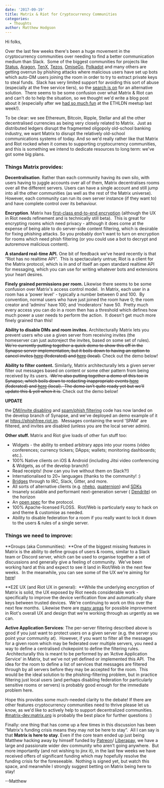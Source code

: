 ```yaml
---
date: '2017-09-19'
title: Matrix & Riot for Cryptocurrency Communities
categories:
  - Thoughts
author: Matthew Hodgson
---
```


Hi folks,

Over the last few weeks there's been a huge movement in the cryptocurrency communities over needing to find a better communication medium than Slack.  Some of the biggest communities for projects like <a href="https://status.im">Status</a>, <a href="https://aragon.one">Aragon</a>, <a href="http://www.tenx.tech/">TenX</a>, <a href="https://www.tezos.com/">Tezos</a>, <a href="https://omg.omise.co/">OmiseGo</a>, <a href="http://polkadot.network">Polkadot</a> and many others are getting overrun by phishing attacks where malicious users have set up bots which auto-DM users joining the room in order to try to extract private keys to steal funds.  Slack has very limited support for avoiding this sort of abuse (especially at the free service tiers), so the <a href="https://github.com/aragon/governance/issues/7">search is on</a> for an alternative solution.  There seems to be some confusion over what Matrix &amp; Riot can and can't do to help the situation, so we thought we'd write a blog post about it (especially after we <a href="http://www.trustnodes.com/2017/09/14/matrix-demo-steals-show-ethereum-london-conference-meetup">had so much fun</a> at the ETHLDN meetup last week!).

To be clear: we see Ethereum, Bitcoin, Ripple, Stellar and all the other decentralised currencies as being very closely related to Matrix.  Just as distributed ledgers disrupt the fragmented oligopoly old-school banking industry, we want Matrix to disrupt the relatively old-school communications systems of today. And so we'd really rather like that Matrix and Riot rocked when it comes to supporting cryptocurrency communities, and this is something we intend to dedicate resources to long term: we've got some big plans.

### Things Matrix provides:

**Decentralisation**. Rather than each community having its own silo, with users having to juggle accounts over all of them, Matrix decentralises rooms over all the different servers. Users can have a single account and still jump into all the other communities (as well as the rest of the Matrix universe). However, each community can run its own server instance (if they want to) and have complete control over its behaviour.

**Encryption**. Matrix has <a href="https://matrix.org/blog/2016/11/21/matrixs-olm-end-to-end-encryption-security-assessment-released-and-implemented-cross-platform-on-riot-at-last/">first-class end-to-end encryption</a> (although the UX in Riot needs refinement and is technically still beta).  This is great for encrypting rooms which need privacy - although it does come at the expense of being able to do server-side content filtering, which is desirable for fixing phishing attacks. So you probably don't want to turn on encryption for rooms which need phish filtering (or you could use a bot to decrypt and autoremove malicious content).

**A standard real-time API.** One bit of feedback we've heard recently is that “Riot has no realtime API”.  This is spectacularly untrue; Riot is a client for the Matrix protocol, which is in and of itself an open standard realtime API for messaging, which you can use for writing whatever bots and extensions your heart desires.

**Finely grained permissions per room.** Likewise there seems to be some confusion over Matrix's access control model.  In Matrix, each user in a room has a ‘power level' - typically a number between 0 and 100.  By convention, normal users who have just joined the room have 0; the room creator and ‘admins' have 100; and ‘moderators' have 50.  Pretty much every access you can do in a room then has a threshold which defines how much power a user needs to perform the action.  It doesn't get much more finely grained than this!

**Ability to disable DMs and room invites.** Architecturally Matrix lets you prevent users who use a given server from receiving invites (the homeserver can just autoreject the invites, based on some set of rules). <del>We're currently putting together a quick demo to show this off in the Synapse server implementation, but it boils down to having an option to cancel invites <a href="https://github.com/matrix-org/synapse/blob/5a7f561a9bff5163ce7fce719eea083cdd0eabd9/synapse/handlers/federation.py#L1066">here</a> (federated) and <a href="https://github.com/matrix-org/synapse/blob/e5ae386ea4112ec91b47de339a3c8a4e034898c0/synapse/handlers/room_member.py#L243">here</a> (local).</del>
 Check out the demo below!

**Ability to filter content.** Similarly, Matrix architecturally lets a given server filter out messages based on content or some other pattern from being received by its users. <del> We're also putting together a demo of this too in Synapse, which boils down to redacting inappropriate events <a href="https://github.com/matrix-org/synapse/blob/e5ae386ea4112ec91b47de339a3c8a4e034898c0/synapse/federation/federation_base.py#L119">here</a> (federated) and <a href="https://github.com/matrix-org/synapse/blob/e5ae386ea4112ec91b47de339a3c8a4e034898c0/synapse/handlers/message.py#L239">here</a> (local).  The demo isn't quite ready yet but we'll update this &amp; yell when it is.</del>
 Check out the demo below!

<strong>UPDATE</strong>

the <a href="https://github.com/matrix-org/synapse/pull/2457">DM/invite disabling</a> and <a href="https://github.com/matrix-org/synapse/pull/2456">spam/phish filtering</a> code has now landed on the develop branch of Synapse, and we've deployed an demo example of it at <a href="https://phishfree.riot.im">https://phishfree.riot.im</a>.  Messages containing the word 'SPAM' are filtered, and invites are disabled (unless you are the local server admin).
  
**Other stuff.** Matrix and Riot give loads of other fun stuff too:

<ul>
 	<li style="font-weight: 400;">Widgets - the ability to embed arbitrary apps into your rooms (video conferences; currency tickers; DApps; wallets; monitoring dashboards; etc.).
</li>
 	<li style="font-weight: 400;">100% Native clients on iOS &amp; Android (including Jitsi video conferencing &amp; Widgets, as of the develop branch!)
</li>
 	<li style="font-weight: 400;">Read receipts! (how can you live without them on Slack?!)
</li>
 	<li style="font-weight: 400;">Internationalised to 20+ languages (thanks to the community! :)
</li>
 	<li style="font-weight: 400;"><a href="https://matrix.org/blog/2017/03/11/how-do-i-bridge-thee-let-me-count-the-ways/">Bridges</a> through to IRC, Slack, Gitter, and more.
</li>
 	<li style="font-weight: 400;">All sorts of alternative clients (e.g. 
<a href="https://github.com/mujx/nheko">nheko</a>, 
<a href="https://github.com/QMatrixClient/Quaternion">quaternion</a>) and 
<a href="https://matrix.org/docs/projects/try-matrix-now.html">SDKs</a></li>
 	<li style="font-weight: 400;">Insanely scalable and performant next-generation server (
<a href="https://github.com/matrix-org/dendrite">Dendrite</a>) on the horizon
</li>
 	<li style="font-weight: 400;">An 
<a href="https://matrix.org/docs/spec">open spec</a> for the protocol.
</li>
 	<li style="font-weight: 400;">100% Apache-licensed FLOSS.  Riot/Web is particularly easy to hack on and theme &amp; customise as needed.
</li>
 	<li style="font-weight: 400;">Ability to disable federation for a room if you really want to lock it down to the users &amp; rules of a single server.
</li>
</ul>
<h3>Things we need to improve:
</h3>
**Groups (aka Communities):  **One of the biggest missing features in Matrix is the ability to define groups of users &amp; rooms, similar to a Slack team or Discord server, which can be used to organise together a set of discussions and generally give a feeling of community.  We've been working hard at this and expect to see it land in Riot/Web in the next few weeks.  In the meanwhile, you can see some of the UX we're aiming for 
<a href="https://docs.google.com/document/d/1wv78GqgG59CLjIKPi7GGkdqI6KOeQUBl9Bnf-uA-Kc0/edit#heading=h.xravd1v7n60m">here</a>!


**E2E UX (and Riot UX in general):  **While the underlying encryption of Matrix is solid, the UX exposed by Riot needs considerable work - specifically to improve the device verification flow and automatically share keys between trusted devices.  We're continuing to work on this over the next few months.  Likewise there are 
<a href="https://github.com/vector-im/riot-web/issues/2984">many areas</a> for possible improvement in Riot's overall UX and design that we're working through as urgently as we can.


**Active Application Services**: The per-server filtering described above is good if you just want to protect users on a given server (e.g. the server you point your community at).  However, if you want to filter all the messages for a given room which may be federated over multiple servers, you need a way to define a centralised chokepoint to define the filtering rules.  Architecturally this is meant to be performed by an ‘Active Application Service' in Matrix, but we've not yet defined or implemented this API.  The idea for the room to define a list of services that messages are filtered through by all servers before they may be accepted for the room.  This would be the ideal solution to the phishing-filtering problem, but in practice filtering just local users (and perhaps disabling federation for particularly sensitive rooms or servers) is probably good enough for the immediate problem here.


Hope this provides some much-needed clarity to the debate! If there are other features cryptocurrency communities need to thrive please let us know, as we'd like to actively help to support decentralized communities.  
<a href="https://matrix.to/#/#matrix-dev:matrix.org">#matrix-dev:matrix.org</a> is probably the best place for further questions :)


Finally: one thing that has come up a few times in this discussion has been “Matrix's funding crisis means they may not be here to stay”.  All I can say is that 
**Matrix is here to stay**. Even if the core team ended up just being Matthew hacking away by himself funded by 
<a href="https://patreon.com/matrixdotorg">Patreon</a>/
<a href="https://liberapay.com/matrixdotorg">Liberapay</a>, we have a large and passionate wider dev community who aren't going anywhere.  But more importantly (and not wishing to jinx it), in the last few weeks we have received offers of significant funding which may hopefully resolve the funding crisis for the foreseeable.  Nothing is signed yet, but watch this space, and meanwhile I strongly suggest betting on Matrix being here to stay!


--Matthew
